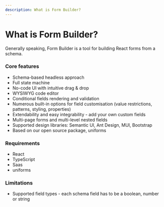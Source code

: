 ```yaml
---
description: What is Form Builder?
---
```


# What is Form Builder?
Generally speaking, Form Builder is a tool for building React forms from a schema.

### Core features
- Schema-based headless approach
- Full state machine
- No-code UI with intuitive drag & drop
- WYSIWYG code editor
- Conditional fields rendering and validation
- Numerous built-in options for field customisation (value restrictions, patterns, styling, properties)
- Extendability and easy integrability - add your own custom fields
- Multi-page forms and multi-level nested fields
- Supported design libraries: Semantic UI, Ant Design, MUI, Bootstrap
- Based on our open source package, uniforms

### Requirements
- React
- TypeScript
- Saas
- uniforms

### Limitations
- Supported field types - each schema field has to be a boolean, number or string
